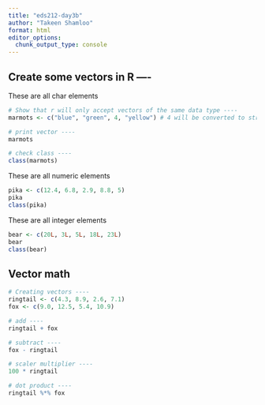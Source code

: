 ```yaml
---
title: "eds212-day3b"
author: "Takeen Shamloo"
format: html
editor_options: 
  chunk_output_type: console
---
```


## Create some vectors in R ----

These are all char elements
```r
# Show that r will only accept vectors of the same data type ----
marmots <- c("blue", "green", 4, "yellow") # 4 will be converted to string

# print vector ----
marmots

# check class ----
class(marmots)
```

These are all numeric elements
```r
pika <- c(12.4, 6.8, 2.9, 8.8, 5)
pika
class(pika)
```

These are all integer elements
```r
bear <- c(20L, 3L, 5L, 18L, 23L)
bear
class(bear)
```

## Vector math

```r
# Creating vectors ----
ringtail <- c(4.3, 8.9, 2.6, 7.1)
fox <- c(9.0, 12.5, 5.4, 10.9)

# add ----
ringtail + fox

# subtract ----
fox - ringtail

# scaler multiplier ----
100 * ringtail

# dot product ----
ringtail %*% fox
```



